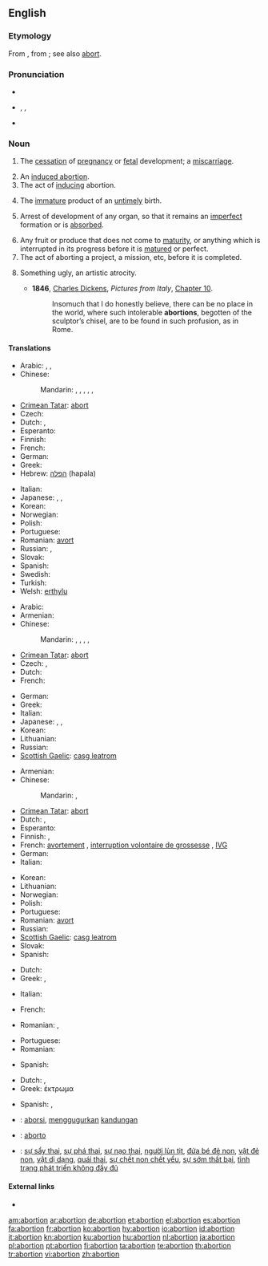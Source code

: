 ==English==

===Etymology===
From {{etyl|la}} {{term|abortio|abortiō|miscarriage, abortion|lang=la}}, from {{term|aborior||miscarry|lang=la}}; see also [[abort]].

===Pronunciation===
* {{audio|en-us-abortion.ogg|Audio (US)}}
* {{a|GenAm}} {{enPR|əʹbôrshən}}, {{IPA|/əˈbɔɹʃən/}}, {{SAMPA|/@"bOr\S@n/}}
* {{rhymes|ɔː(r)ʃən}}

===Noun===
{{en-noun}}

# {{medicine|or|dated}} The [[cessation]] of [[pregnancy]] or [[fetal]] development; a [[miscarriage]].
# An [[induced abortion]].
# The act of [[induce|inducing]] abortion.
# {{dated}} The [[immature]] product of an [[untimely]] birth.
# {{biology}} Arrest of development of any organ, so that it remains an [[imperfect]] formation or is [[absorbed]].
# Any fruit or produce that does not come to [[maturity]], or anything which is interrupted in its progress before it is [[matured]] or perfect.
# The act of aborting a project, a mission, etc, before it is completed.
# {{art}} Something ugly, an artistic atrocity.
#* '''1846''', [[w:Charles Dickens|Charles Dickens]], ''Pictures from Italy'', [http://etext.virginia.edu/etcbin/ot2www-pubeng?specfile=/texts/english/modeng/publicsearch/modengpub.o2w&act=text&offset=269656481&textreg=2&query=abortion&id=DicPict Chapter 10].
#*: Insomuch that I do honestly believe, there can be no place in the world, where such intolerable '''abortions''', begotten of the sculptor’s chisel, are to be found in such profusion, as in Rome.

====Translations====
{{trans-top|miscarriage}}
* Arabic: {{t|ar|إجهاض|m|tr='ijhaaD}},  {{t|ar|إخفاق|m|tr='ikhfaaq}},  {{t|ar|خسارة|f|tr=khasaara}}
* Chinese:
*: Mandarin: {{t|cmn|流產|sc=Hani}},  {{t|cmn|流产|tr=líuchǎn|sc=Hani}},  {{t-|cmn|失敗|sc=Hani}},  {{t-|cmn|失败|tr=shībài|sc=Hani}},  {{t|cmn|誤投|sc=Hani}},  {{t|cmn|误投|tr=wùtóu|sc=Hani}}
* [[Crimean Tatar]]: [[abort#Crimean Tatar|abort]]
* Czech: {{t-|cs|potrat|m}}
* Dutch: {{t+|nl|miskraam|n}}, {{t+|nl|abortus|m}}
* Esperanto: {{t-|eo|abortigo|xs=Esperanto}}
* Finnish: {{t-|fi|keskenmeno}}
* French: {{t+|fr|fausse couche|f}}
* German: {{t+|de|Fehlgeburt|f}}
* Greek: {{t+|el|αποβολή|f}}
* Hebrew: [[הפלה]] (hapala) {{f}}
{{trans-mid}}
* Italian: {{t+|it|aborto|m}}
* Japanese: {{t|ja|流産|tr=りゅうざん, ryūzan}},  {{t+|ja|失敗|tr=しっぱい, shippai}}, {{t|ja|堕胎|tr=だたい, datai}}
* Korean: {{t|ko|유산}}
* Norwegian: {{t+|no|abort|m}}
* Polish: {{t+|pl|poronienie|n}}
* Portuguese: {{t+|pt|aborto|m}}
* Romanian: [[avort]] {{n}}
* Russian: {{t|ru|выкидыш|m|tr=výkidyš}}, {{t+|ru|аборт|m|tr=abórt}}
* Slovak: {{t-|sk|potrat|m}}
* Spanish: {{t+|es|aborto|m}}
* Swedish: {{t+|sv|abort|c}}
* Turkish: {{t+|tr|kürtaj}}
* Welsh: [[erthylu]] {{c}}
{{trans-bottom}}

{{trans-top|induced abortion}}
* Arabic: {{t|ar|خداج|m|tr=khidaaj}}
* Armenian: {{t-|hy|աբորտ|tr=abort}}
* Chinese:
*: Mandarin: {{t|cmn|流產|sc=Hani}},  {{t|cmn|流产|tr=líuchǎn|sc=Hani}}, {{t|cmn|人工流產|sc=Hani}},  {{t|cmn|人工流产|tr=réngōng-liúchǎn|sc=Hani}},  {{t|cmn|人流|tr=rénliú|sc=Hani}}
* [[Crimean Tatar]]: [[abort#Crimean Tatar|abort]]
* Czech: {{t+|cs|interrupce|f}}, {{t-|cs|potrat|m}}
* Dutch: {{t+|nl|abortus|m}}
* French: {{t+|fr|avortement|m}}
{{trans-mid}}
* German: {{t+|de|Abtreibung|f}}
* Greek: {{t+|el|έκτρωση|f}}
* Italian: {{t+|it|aborto|m}}
* Japanese: {{t|ja|妊娠中絶|tr=にんしんちゅうぜつ, ninshin-chūzetsu}}, {{t|ja|人工流産|tr=じんこうりゅうざん, jinkō-ryūzan}}, {{t|ja|中絶|tr=ちゅうぜつ, chūzetsu}}
* Korean: {{t|ko|인공유산}}
* Lithuanian: {{t+|lt|abortas|m|xs=Lithuanian}}
* Russian: {{t+|ru|аборт|m|tr=abórt}}
* [[Scottish Gaelic]]: [[casg leatrom]] {{m}}
{{trans-bottom}}

{{trans-top|act of inducing abortion}}
* Armenian: {{t-|hy|աբորտ|tr=abort}}
* Chinese:
*: Mandarin: {{t|cmn|墮胎|sc=Hani}},  {{t|cmn|堕胎|tr=duòtāi|sc=Hani}}
* [[Crimean Tatar]]: [[abort#Crimean Tatar|abort]]
* Dutch: {{t|nl|abortie|m}}, {{t+|nl|abortus|m}}
* Esperanto: {{t-|eo|abortigo|xs=Esperanto}}
* Finnish: {{t+|fi|abortti}}, {{t+|fi|raskaudenkeskeytys}}
* French: [[avortement]] {{m}}, [[interruption volontaire de grossesse]] {{f}}, [[IVG]] {{f}}
* German: {{t+|de|Abtreibung|f}}
* Italian: {{t+|it|aborto|m}}
{{trans-mid}}
* Korean: {{t|ko|낙태}}
* Lithuanian: {{t+|lt|abortas|m|xs=Lithuanian}}
* Norwegian: {{t+|no|abort}}
* Polish: {{t+|pl|aborcja|f}}
* Portuguese: {{t+|pt|aborto|m}}
* Romanian: [[avort]] {{n}}
* Russian: {{t+|ru|аборт|m|tr=abórt}}
* [[Scottish Gaelic]]: [[casg leatrom]] {{m}}
* Slovak: {{t-|sk|potrat|m}}
* Spanish: {{t+|es|aborto|m}}
{{trans-bottom}}

{{trans-top|immature product of an untimely birth}}
* Dutch: {{t+|nl|miskraam|n}}
* Greek: {{t+|el|εξάμβλωμα|n}}, {{t+|el|έκτρωμα|n}}
{{trans-mid}}
* Italian: {{t-|it|abortivo|m}}
{{trans-bottom}}

{{trans-top|biology: arrest of development of an organ}}
{{trans-mid}}
{{trans-bottom}}

{{trans-top|fruit/produce that doesn’t come to maturity}}
* French: {{t+|fr|avorton|m}}
{{trans-mid}}
* Romanian: {{t+|ro|embrion|m}}, {{t-|ro|germen|m}}
{{trans-bottom}}

{{trans-top|the act of aborting a project, etc}}
* Portuguese: {{t+|pt|aborto|m}}
* Romanian: {{t+|ro|abandon|n}}
{{trans-mid}}
* Spanish: {{t+|es|aborto|m}}
{{trans-bottom}}

{{trans-top|something ugly}}
* Dutch: {{t-|nl|misbaksel|n}}, {{t+|nl|miskraam|n}}
* Greek: έκτρωμα {{n}}
{{trans-mid}}
* Spanish: {{t+|es|aborto|m}}, {{t-|es|engendro|m}}
{{trans-bottom}}

{{checktrans-top}}
* {{ttbc|Indonesian}}: [[aborsi]], [[gugur|menggugurkan]] [[kandung|kandungan]]
* {{ttbc|Interlingua}}: [[aborto#Interlingua|aborto]]
* {{ttbc|Vietnamese}}: [[sự sẩy thai]], [[sự phá thai]], [[sự nạo thai]], [[người lùn tịt]], [[đứa bé đẻ non]], [[vật đẻ non]], [[vật dị dạng]], [[quái thai]], [[sự chết non chết yểu]], [[sự sớm thất bại]], [[tình trạng phát triển không đầy đủ]]
{{trans-bottom}}

====External links====
* {{pedialite}}

[[am:abortion]]
[[ar:abortion]]
[[de:abortion]]
[[et:abortion]]
[[el:abortion]]
[[es:abortion]]
[[fa:abortion]]
[[fr:abortion]]
[[ko:abortion]]
[[hy:abortion]]
[[io:abortion]]
[[id:abortion]]
[[it:abortion]]
[[kn:abortion]]
[[ku:abortion]]
[[hu:abortion]]
[[nl:abortion]]
[[ja:abortion]]
[[pl:abortion]]
[[pt:abortion]]
[[fi:abortion]]
[[ta:abortion]]
[[te:abortion]]
[[th:abortion]]
[[tr:abortion]]
[[vi:abortion]]
[[zh:abortion]]